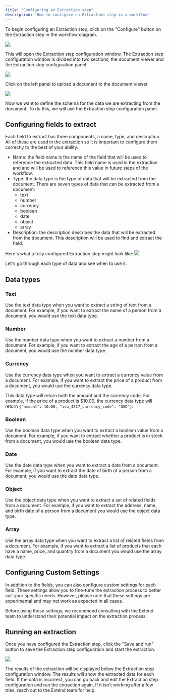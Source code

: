 ```yaml
---
title: "Configuring an Extraction step"
description: "How to configure an Extraction step in a workflow"
---
```


To begin configuring an Extraction step, click on the "Configure" button on the Extraction step in the workflow diagram.

![](/images/configuring_extraction_step/workflow.png)

This will open the Extraction step configuration window. The Extraction step configuration window is divided into two sections, the document viewer and the Extraction step configuration panel.

![](/images/configuring_extraction_step/configure_blank.png)

Click on the left panel to upload a document to the document viewer.

![](/images/configuring_extraction_step/configure_file_uploaded.png)

Now we want to define the schema for the data we are extracting from the document. To do this, we will use the Extraction step configuration panel.

## Configuring fields to extract

Each field to extract has three components, a name, type, and description. All of these are used in the extraction so it is important to configure them correctly to the best of your ability.

- Name: the field name is the name of the field that will be used to reference the extracted data. This field name is used in the extraction and and will be used to reference this value in future steps of the workflow.
- Type: the data type is the type of data that will be extracted from the document. There are seven types of data that can be extracted from a document:
  - text
  - number
  - currency
  - boolean
  - date
  - object
  - array
- Description: the description describes the data that will be extracted from the document. This description will be used to find and extract the field.

Here's what a fully configured Extraction step might look like:
![](/images/configuring_extraction_step/configure_fields.png)

Let's go through each type of data and see when to use it.

## Data types

### Text

Use the text data type when you want to extract a string of text from a document. For example, if you want to extract the name of a person from a document, you would use the text data type.

### Number

Use the number data type when you want to extract a number from a document. For example, if you want to extract the age of a person from a document, you would use the number data type.

### Currency

Use the currency data type when you want to extract a currency value from a document. For example, if you want to extract the price of a product from a document, you would use the currency data type.

This data type will return both the amount and the currency code. For example, if the price of a product is $10.00, the currency data type will return `{"amount": 10.00, "iso_4217_currency_code": "USD"}`.

### Boolean

Use the boolean data type when you want to extract a boolean value from a document. For example, if you want to extract whether a product is in stock from a document, you would use the boolean data type.

### Date

Use the date data type when you want to extract a date from a document. For example, if you want to extract the date of birth of a person from a document, you would use the date data type.

### Object

Use the object data type when you want to extract a set of related fields from a document. For example, if you want to extract the address, name, and birth date of a person from a document you would use the object data type.

### Array

Use the array data type when you want to extract a list of related fields from a document. For example, if you want to extract a list of products that each have a name, price, and quantity from a document you would use the array data type.

## Configuring Custom Settings

In addition to the fields, you can also configure custom settings for each field. These settings allow you to fine-tune the extraction process to better suit your specific needs. However, please note that these settings are experimental and may not work as expected in all cases.

Before using these settings, we recommend consulting with the Extend team to understand their potential impact on the extraction process.

## Running an extraction

Once you have configured the Extraction step, click the "Save and run" button to save the Extraction step configuration and start the extraction.

![](/images/configuring_extraction_step/results.png)

The results of the extraction will be displayed below the Extraction step configuration window. The results will show the extracted data for each field. If the data is incorrect, you can go back and edit the Extraction step configuration and run the extraction again. If it isn't working after a few tries, reach out to the Extend team for help.
